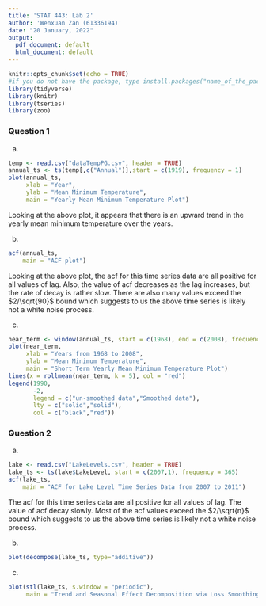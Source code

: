 ```yaml
---
title: 'STAT 443: Lab 2'
author: 'Wenxuan Zan (61336194)'
date: "20 January, 2022"
output:
  pdf_document: default
  html_document: default
---
```


```r
knitr::opts_chunk$set(echo = TRUE)
#if you do not have the package, type install.packages("name_of_the_package")
library(tidyverse)
library(knitr)
library(tseries)
library(zoo)
```

### Question 1

a)

```r
temp <- read.csv("dataTempPG.csv", header = TRUE)
annual_ts <- ts(temp[,c("Annual")],start = c(1919), frequency = 1)
plot(annual_ts,
     xlab = "Year",
     ylab = "Mean Minimum Temperature",
     main = "Yearly Mean Minimum Temperature Plot")

```

Looking at the above plot, it appears that there is an upward trend in the yearly mean minimum temperature over the years. 

b)

```r
acf(annual_ts,
    main = "ACF plot")
```

Looking at the above plot, the acf for this time series data are all positive for all values of lag. Also, the value of acf decreases as the lag increases, but the rate of decay is rather slow. There are also many values exceed the $2/\sqrt{90}$ bound which suggests to us the above time series is likely not a white noise process. 

c)

```r
near_term <- window(annual_ts, start = c(1968), end = c(2008), frequency = 1)
plot(near_term,
     xlab = "Years from 1968 to 2008",
     ylab = "Mean Minimum Temperature",
     main = "Short Term Yearly Mean Minimum Temperature Plot")
lines(x = rollmean(near_term, k = 5), col = "red")
legend(1990,
       -2,
       legend = c("un-smoothed data","Smoothed data"), 
       lty = c("solid","solid"),
       col = c("black","red"))
```

### Question 2

a) 

```r
lake <- read.csv("LakeLevels.csv", header = TRUE)
lake_ts <- ts(lake$LakeLevel, start = c(2007,1), frequency = 365)
acf(lake_ts,
    main = "ACF for Lake Level Time Series Data from 2007 to 2011")
```

The acf for this time series data are all positive for all values of lag. The value of acf decay slowly. Most of the acf values exceed the $2/\sqrt{n}$ bound which suggests to us the above time series is likely not a white noise process. 

b) 

```r
plot(decompose(lake_ts, type="additive"))
```

c) 

```r
plot(stl(lake_ts, s.window = "periodic"), 
     main = "Trend and Seasonal Effect Decomposition via Loss Smoothing")
```





